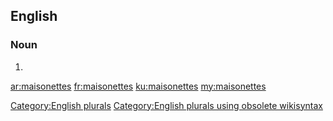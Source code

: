 ==English==

===Noun===
{{head|en}}

# {{plural of|maisonette}}

[[Category:English plurals]][[Category:English plurals using obsolete wikisyntax]]

[[ar:maisonettes]]
[[fr:maisonettes]]
[[ku:maisonettes]]
[[my:maisonettes]]